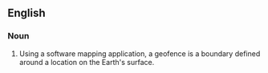 ==English==
{{rfv|To judge by Google, doesn't seem to have a single specific sense.}}

===Noun===
{{en-noun}}

# Using a software mapping application, a geofence is a boundary defined around a location on the Earth's surface.